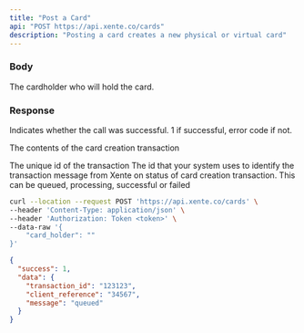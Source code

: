 ```yaml
---
title: "Post a Card"
api: "POST https://api.xente.co/cards"
description: "Posting a card creates a new physical or virtual card"
---
```


### Body

<ParamField body="card_holder" type="object">
 The cardholder who will hold the card. 
</ParamField>

### Response

<ResponseField name="success" type="number">
  Indicates whether the call was successful. 1 if successful, error code if not.
</ResponseField>

<ResponseField name="data" type="object">

The contents of the card creation transaction

<Expandable title="Toggle object">

<ResponseField name="transaction_id" type="number">
  The unique id of the transaction 
</ResponseField>

<ResponseField name="clientreference_id" type="number">
  The id that your system uses to identify the transaction
</ResponseField>

<ResponseField name="message" type="string">
  message from Xente on status of card creation transaction. This can be queued, processing, successful or failed
</ResponseField>

</Expandable>

</ResponseField>

<RequestExample>

```bash Request
curl --location --request POST 'https://api.xente.co/cards' \
--header 'Content-Type: application/json' \
--header 'Authorization: Token <token>' \
--data-raw '{
    "card_holder": ""
}'
```

</RequestExample>

<ResponseExample>

```json Response
{
  "success": 1,
  "data": {
    "transaction_id": "123123",
    "client_reference": "34567",
    "message": "queued"
  }
}
```
</ResponseExample>
